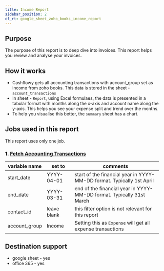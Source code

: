 ```yaml
---
title: Income Report
sidebar_position: 2
cf_rt: google_sheet_zoho_books_income_report
---
```


<Gsheet
  src="https://docs.google.com/spreadsheets/d/1hazPEb69ZKJYU0OFUCt1mAWSQyhmvgVUbNFgctw2f-w/edit#gid=90267286"
  type="report"
/>

## Purpose 
The purpose of this report is to deep dive into invoices. This report helps you review and analyse your invoices. 

<AddReport
  template={frontMatter.cf_rt}
/>


## How it works 
- Cashflowy gets all accounting transactions with account_group set as income from zoho books. This data is stored in the sheet - `account_transactions`
- In sheet - `Report`, using Excel formulaes, the data is presented in a tabular format with months along the x-axis and account name along the y-axis. This helps you see your expense split and trend over the months. 
- To help you visualise this better, the `summary` sheet has a chart.  


## Jobs used in this report
This report uses only one job.
### 1. [Fetch Accounting Transactions](/library/jobs/zoho_books/fetch_account_transactions)

| variable name | set to | comments|
| --- | --- | --- | 
| start_date| YYYY-04-01 | start of the financial year in YYYY-MM-DD format. Typically 1st April |
| end_date| YYYY-03-31 | end of the financial year in YYYY-MM-DD format. Typically 31st March |
| contact_id| leave blank| this filter option is not relevant for this report |
| account_group| Income | Setting this as `Expense` will get all expense transactions |


## Destination support 
- google sheet - yes
- office 365 - yes
